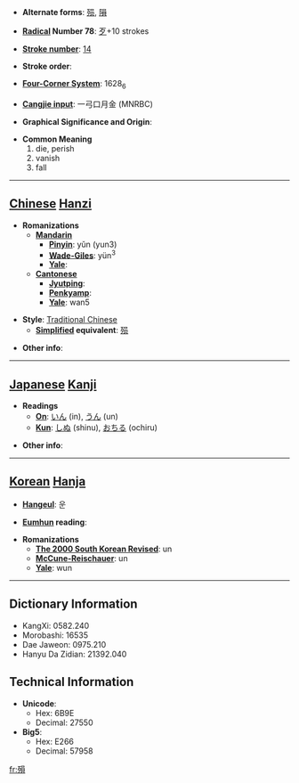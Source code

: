* '''Alternate forms''': [[殒]], [[隕]]

* '''[[Wiktionary:Chinese radical index| Radical]] Number 78''': [[Wiktionary:Chinese radical index 歹|歹]]+10 strokes

* '''[[Wiktionary:Chinese total strokes index|Stroke number]]''': [[Wiktionary:Chinese total strokes index 14|14]]

* '''Stroke order''': 

* '''[[Wiktionary:Chinese four corner index|Four-Corner System]]''': 1628<sub>6</sub>

* '''[[Wiktionary:Chinese Cangjie index|Cangjie input]]''': 一弓口月金 (MNRBC)

* '''Graphical Significance and Origin''': 

* '''Common Meaning'''
*#die, perish
*# vanish
*# fall


----

== [[Chinese]] [[Hanzi]] ==

* '''Romanizations'''
** '''[[Mandarin]]'''
*** '''[[Pinyin]]''': yǔn (yun3)
*** '''[[Wade-Giles]]''': yün<sup>3</sup>
*** '''[[Yale]]''': 
** '''[[Cantonese]]'''
*** '''[[Jyutping]]''':
*** '''[[Penkyamp]]''': 
*** '''[[Yale]]''': wan5

* '''Style''': [[Traditional Chinese]] 
** '''[[Simplified Chinese|Simplified]] equivalent''': [[殒]]

* '''Other info''': 

----

== [[Japanese]] [[Kanji]] ==

* '''Readings'''
** '''[[On]]''': [[いん]] (in), [[うん]] (un)
** '''[[Kun]]''': [[しぬ]] (shinu), [[おちる]] (ochiru)

* '''Other info''':  

----

== [[Korean]] [[Hanja]] ==

* '''[[Hangeul]]''': 운

* '''[[Eumhun]] reading''': 

* '''Romanizations'''
** '''[[The 2000 South Korean Revised Romanization|The 2000 South Korean Revised]]''': un
** '''[[McCune-Reischauer]]''': un
** '''[[Yale]]''': wun

----

== Dictionary Information ==

* KangXi: 0582.240
* Morobashi: 16535
* Dae Jaweon: 0975.210
* Hanyu Da Zidian: 21392.040

== Technical Information ==

* '''Unicode''':
** Hex: 6B9E
** Decimal: 27550
* '''Big5''':
** Hex: E266
** Decimal: 57958

[[fr:殞]]